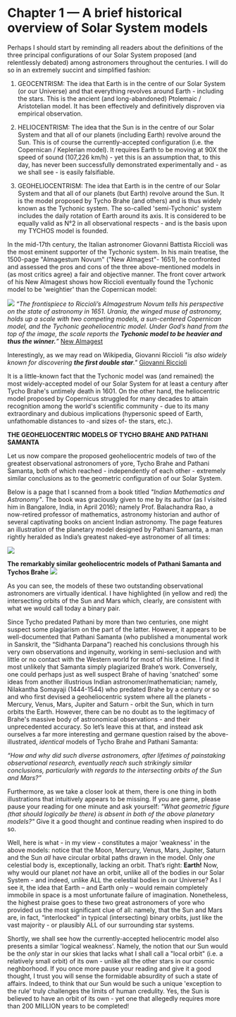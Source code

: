 Chapter 1 — A brief historical overview of Solar System models
==========================================================================

Perhaps I should start by reminding all readers about the definitions of the three principal configurations of our Solar System proposed (and relentlessly debated) among astronomers throughout the centuries. I will do so in an extremely succint and simplified fashion:

1) GEOCENTRISM: The idea that Earth is in the centre of our Solar System (or our Universe) and that everything revolves around Earth - including the stars. This is the ancient (and long-abandoned) Ptolemaic / Aristotelian model. It has been effectively and definitively disproven via empirical observation. 

2) HELIOCENTRISM: The idea that the Sun is in the centre of our Solar System and that all of our planets (including Earth) revolve around the Sun. This is of course the currently-accepted configuration (i.e. the Copernican / Keplerian model). It requires Earth to be moving at 90X the speed of sound (107,226 km/h) - yet this is an assumption that, to this day, has never been successfully demonstrated experimentally and - as we shall see - is easily falsifiable.   


3) GEOHELIOCENTRISM: The idea that Earth is in the centre of our Solar System and that all of our planets (but Earth) revolve around the Sun. It is the model proposed by Tycho Brahe (and others) and is thus widely known as the Tychonic system. The so-called 'semi-Tychonic' system includes the daily rotation of Earth around its axis. It is considered to be equally valid as N°2 in all observational respects - and is the basis upon my TYCHOS model is founded.


In the mid-17th century, the Italian astronomer Giovanni Battista Riccioli was the most eminent supporter of the Tychonic system. In his main treatise, the 1500-page "Almagestum Novum" ("New Almagest"- 1651), he confronted and assessed the pros and cons of the three above-mentioned models in (as most critics agree) a fair and objective manner. The front cover artwork of his New Almagest shows how Riccioli eventually found the Tychonic model to be 'weightier' than the Copernican model:          

![](http://www.septclues.com/TYCHOS/RICCIOLI_cover_NewAlmagest_01.jpg)
_“The frontispiece to Riccioli’s Almagestrum Novum tells his perspective on the state of astronomy in 1651. Urania, the winged muse of astronomy, holds up a scale with two competing models, a sun-centered Copernican model, and the Tychonic geoheliocentric model. Under God’s hand from the top of the image, the scale reports the **Tychonic model to be heavier and thus the winner.**”_
[New Almagest](www.loc.gov/static/collections/finding-our-place-in-the-cosmos-with-carl-sagan/articles-and-essays/modeling-the-cosmos/competing-cosmological-models.html)

Interestingly, as we may read on Wikipedia, Giovanni Riccioli _"is also widely known for discovering **the first double star**."_
[Giovanni Riccioli](https://en.wikipedia.org/wiki/Giovanni_Battista_Riccioli#cite_note-28)


It is a little-known fact that the Tychonic model was (and remained) the most widely-accepted model of our Solar System for at least a century after Tycho Brahe's untimely death in 1601. On the other hand, the heliocentric model proposed by Copernicus struggled for many decades to attain recognition among the world's scientific community - due to its many extraordinary and dubious implications (hypersonic speed of Earth, unfathomable distances to -and sizes of- the stars, etc.).

**THE GEOHELIOCENTRIC MODELS OF TYCHO BRAHE AND PATHANI SAMANTA**

Let us now compare the proposed geoheliocentric models of two of the greatest observational astronomers of yore, Tycho Brahe and Pathani Samanta, both of which reached - independently of each other - extremely similar conclusions as to the geometric configuration of our Solar System.  

Below is a page that I scanned from a book titled _"Indian Mathematics and Astronomy"_. The book was graciously given to me by its author (as I visited him in Bangalore, India, in April 2016); namely Prof. Balachandra Rao, a now-retired professor of mathematics, astronomy historian and author of several captivating books on ancient Indian astronomy. The page features an illustration of the planetary model designed by Pathani Samanta, a man rightly heralded as India’s greatest naked-eye astronomer of all times:

![](https://www.tychos.info/book_imagery/008_PathaniSamanta_MODEL_01.jpg)

**The remarkably similar geoheliocentric models of Pathani Samanta and Tychos Brahe** 
![](https://www.tychos.info/book_imagery/009_Tycho_VS_IndianMODELS_01.jpg)

As you can see, the models of these two outstanding observational astronomers are virtually identical. I have highlighted (in yellow and red) the intersecting orbits of the Sun and Mars which, clearly, are consistent with what we would call today a binary pair.

Since Tycho predated Pathani by more than two centuries, one might suspect some plagiarism on the part of the latter. However, it appears to be well-documented that Pathani Samanta (who published a monumental work in Sanskrit, the “Sidhanta Darpana”) reached his conclusions through his very own observations and ingenuity, working in semi-seclusion and with little or no contact with the Western world for most of his lifetime. I find it most unlikely that Samanta simply plagiarized Brahe’s work. Conversely, one could perhaps just as well suspect Brahe of having 'snatched' some ideas from another illustrious Indian astronomer/mathematician; namely, Nilakantha Somayaji (1444-1544) who predated Brahe by a century or so and who first devised a geoheliocentric system where all the planets - Mercury, Venus, Mars, Jupiter and Saturn - orbit the Sun, which in turn orbits the Earth. However, there can be no doubt as to the legitimacy of Brahe's massive body of astronomical observations - and their unprecedented accuracy. So let’s leave this at that, and instead ask ourselves a far more interesting and germane question raised by the above-illustrated, _identical_ models of Tycho Brahe and Pathani Samanta:

_“How and why did such diverse astronomers, after lifetimes of painstaking observational research, eventually reach such strikingly similar conclusions, particularly with regards to the intersecting orbits of the Sun and Mars?”_

Furthermore, as we take a closer look at them, there is one thing in both illustrations that intuitively appears to be missing. If you are game, please pause your reading for one minute and ask yourself: _"What geometric figure (that should logically be there) is absent in both of the above planetary models?"_ Give it a good thought and continue reading when inspired to do so.

Well, here is what - in my view - constitutes a major 'weakness' in the above models: notice that the Moon, Mercury, Venus, Mars, Jupiter, Saturn and the Sun _all_ have circular orbital paths drawn in the model. Only _one_ celestial body is, exceptionally, lacking an orbit. That’s right: **Earth!** Now, why would our planet _not_ have an orbit, unlike all of the bodies in our Solar System - and indeed, unlike ALL the celestial bodies in our Universe? As I see it, the idea that Earth – and Earth only – would remain completely immobile in space is a most unfortunate failure of imagination. Nonetheless, the highest praise goes to these two great astronomers of yore who provided us the most significant clue of all: namely, that the Sun and Mars are, in fact, “interlocked” in typical (intersecting) binary orbits, just like the vast majority - or plausibly ALL of our surrounding star systems.

Shortly, we shall see how the currently-accepted heliocentric model also presents a similar 'logical weakness'. Namely, the notion that our Sun would be the _only_ star in our skies that lacks what I shall call a "local orbit" (i.e. a relatively small orbit) of its own - unlike all the other stars in our cosmic neghborhood. If you once more pause your reading and give it a good thought, I trust you will sense the formidable absurdity of such a state of affairs. Indeed, to think that our Sun would be such a unique 'exception to the rule' truly challenges the limits of human credulity. Yes, the Sun is believed to have an orbit of its own - yet one that allegedly requires more than 200 MILLION years to be completed!    
